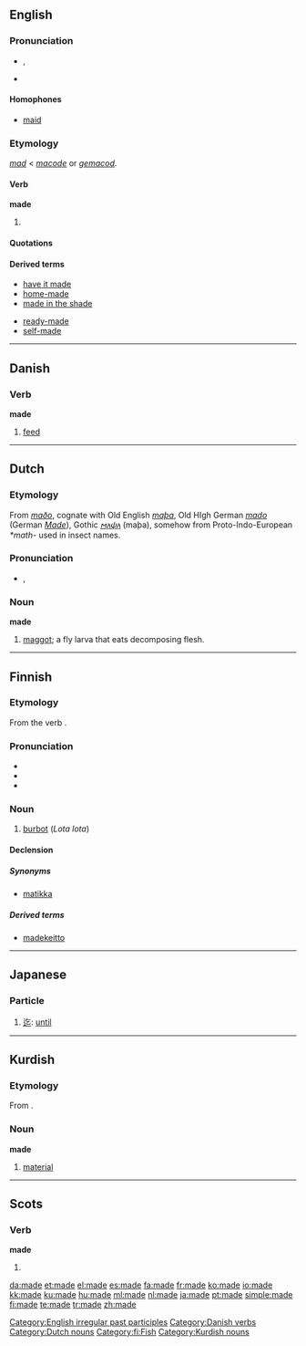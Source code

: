 {{also|Made}}
==English==
{{wikipedia}}
{{rank|A|should|can|82|made|did|such|great}}

===Pronunciation===
* {{IPA|/meɪ̯d/}}, {{SAMPA|/meId/}}
* {{audio|en-us-made.ogg|Audio (US)}}
*: {{rhymes|eɪd}}

====Homophones====
* [[maid]]

===Etymology===
{{rfc|Two etymologies now merged. Which is correct?}}

{{etyl|enm}} ''[[mad]]'' < {{etyl|ang}} ''[[macode]]'' or {{etyl|ang}} ''[[gemacod]]''.

====Verb====
'''made'''

# {{past of|make#English|make}}

====Quotations====
{{seecites}}

====Derived terms====
{{rel-top|Terms derived from ''made''}}
* [[have it made]]
* [[home-made]]
* [[made in the shade]]
{{rel-mid}}
* [[ready-made]]
* [[self-made]]
{{rel-bottom}}

[[Category:English irregular past participles]]

----

==Danish==

===Verb===
'''made'''

# [[feed]]

[[Category:Danish verbs]]

----

==Dutch==

===Etymology===
From {{etyl|osx|nl}} ''[[maðo]]'', cognate with Old English ''[[maþa]]'', Old HIgh German ''[[mado]]'' (German ''[[Made]]''), Gothic ''[[𐌼𐌰𐌸𐌰]]'' (maþa),
somehow from Proto-Indo-European ''*math-'' used in insect names.

===Pronunciation===
* {{IPA|/ˈmadə/|lang=nl}}, {{SAMPA|/"mad@/}}

===Noun===
'''made''' {{f}}

# [[maggot]]; a fly larva that eats decomposing flesh.

[[Category:Dutch nouns]]

----

==Finnish==

===Etymology===
From the verb {{term|mataa}}.

===Pronunciation===
* {{IPA|/ˈmɑde(ʔ)/|lang=fi}}
* {{rhymes|ɑde|lang=fi}}
* {{hyphenation|ma|de}}

===Noun===
{{wikipedia|lang=fi}}
{{infl|fi|noun}}

# [[burbot]] (''Lota lota'')

====Declension====
{{fi-decl-hame|ma|d|t}}

=====Synonyms=====
* [[matikka]]

=====Derived terms=====
* [[madekeitto]]

[[Category:fi:Fish]]

----

==Japanese==

===Particle===
{{ja-pos|r|particle|hira=まで|kanji=迄}}

# [[迄]]: [[until]]

----

==Kurdish==

===Etymology===
From {{etyl|ar|ku}}.

===Noun===
'''made'''

# [[material]]

[[Category:Kurdish nouns]]

----

==Scots==

===Verb===
'''made'''

# {{past of|[[mak#Scots|mak]]|lang=Scots}}

[[da:made]]
[[et:made]]
[[el:made]]
[[es:made]]
[[fa:made]]
[[fr:made]]
[[ko:made]]
[[io:made]]
[[kk:made]]
[[ku:made]]
[[hu:made]]
[[ml:made]]
[[nl:made]]
[[ja:made]]
[[pt:made]]
[[simple:made]]
[[fi:made]]
[[te:made]]
[[tr:made]]
[[zh:made]]
